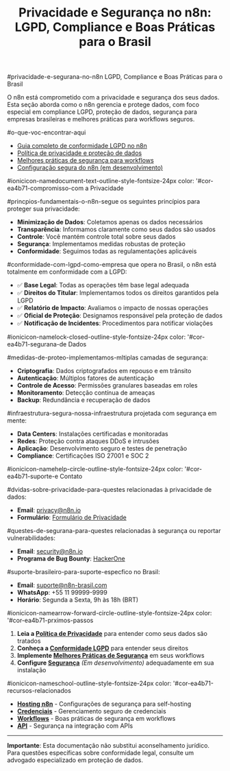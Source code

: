 ﻿---
sidebar_position: 1
title: "Privacidade e Segurança no n8n: LGPD, Compliance e Boas Práticas para o Brasil"
description: Aprenda sobre privacidade, segurança de dados, compliance LGPD e melhores práticas para proteger workflows e dados no n8n, com foco no mercado brasileiro.
keywords: [n8n, privacidade, segurança, lgpd, compliance, proteção de dados, segurança de dados n8n, boas práticas de privacidade, workflows seguros, compliance LGPD, segurança workflows n8n]
---

#privacidade-e-segurana-no-n8n LGPD, Compliance e Boas Práticas para o Brasil

O n8n está comprometido com a privacidade e segurança dos seus dados. Esta seção aborda como o n8n gerencia e protege dados, com foco especial em compliance LGPD, proteção de dados, segurança para empresas brasileiras e melhores práticas para workflows seguros.

#o-que-voc-encontrar-aqui

- [Guia completo de conformidade LGPD no n8n](./lgpd-compliance)
- [Política de privacidade e proteção de dados](./privacy)
- [Melhores práticas de segurança para workflows](./security-best-practices)
- [Configuração segura do n8n (em desenvolvimento)](./security-configuration)

#ionicicon-namedocument-text-outline-style-fontsize-24px color: '#cor-ea4b71-compromisso-com a Privacidade

#princpios-fundamentais-o-n8n-segue os seguintes princípios para proteger sua privacidade:

- **Minimização de Dados**: Coletamos apenas os dados necessários
- **Transparência**: Informamos claramente como seus dados são usados
- **Controle**: Você mantém controle total sobre seus dados
- **Segurança**: Implementamos medidas robustas de proteção
- **Conformidade**: Seguimos todas as regulamentações aplicáveis

#conformidade-com-lgpd-como-empresa que opera no Brasil, o n8n está totalmente em conformidade com a LGPD:

- ✅ **Base Legal**: Todas as operações têm base legal adequada
- ✅ **Direitos do Titular**: Implementamos todos os direitos garantidos pela LGPD
- ✅ **Relatório de Impacto**: Avaliamos o impacto de nossas operações
- ✅ **Oficial de Proteção**: Designamos responsável pela proteção de dados
- ✅ **Notificação de Incidentes**: Procedimentos para notificar violações

#ionicicon-namelock-closed-outline-style-fontsize-24px color: '#cor-ea4b71-segurana-de Dados

#medidas-de-proteo-implementamos-mltiplas camadas de segurança:

- **Criptografia**: Dados criptografados em repouso e em trânsito
- **Autenticação**: Múltiplos fatores de autenticação
- **Controle de Acesso**: Permissões granulares baseadas em roles
- **Monitoramento**: Detecção contínua de ameaças
- **Backup**: Redundância e recuperação de dados

#infraestrutura-segura-nossa-infraestrutura projetada com segurança em mente:

- **Data Centers**: Instalações certificadas e monitoradas
- **Redes**: Proteção contra ataques DDoS e intrusões
- **Aplicação**: Desenvolvimento seguro e testes de penetração
- **Compliance**: Certificações ISO 27001 e SOC 2

#ionicicon-namehelp-circle-outline-style-fontsize-24px color: '#cor-ea4b71-suporte-e Contato

#dvidas-sobre-privacidade-para-questes relacionadas à privacidade de dados:
- **Email**: privacy@n8n.io
- **Formulário**: [Formulário de Privacidade](https://n8n.io/privacy-contact)

#questes-de-segurana-para-questes relacionadas à segurança ou reportar vulnerabilidades:
- **Email**: security@n8n.io
- **Programa de Bug Bounty**: [HackerOne](https://hackerone.com/n8n)

#suporte-brasileiro-para-suporte-especfico no Brasil:
- **Email**: suporte@n8n-brasil.com
- **WhatsApp**: +55 11 99999-9999
- **Horário**: Segunda a Sexta, 9h às 18h (BRT)

#ionicicon-namearrow-forward-circle-outline-style-fontsize-24px color: '#cor-ea4b71-prximos-passos

1. **Leia a [Política de Privacidade](./privacy)** para entender como seus dados são tratados
2. **Conheça a [Conformidade LGPD](./lgpd-compliance)** para entender seus direitos
3. **Implemente [Melhores Práticas de Segurança](./security-best-practices)** em seus workflows
4. **Configure [Segurança](./security-configuration)** *(Em desenvolvimento)* adequadamente em sua instalação

#ionicicon-nameschool-outline-style-fontsize-24px color: '#cor-ea4b71-recursos-relacionados

- **[Hosting n8n](../hosting-n8n/seguranca/)** - Configurações de segurança para self-hosting
- **[Credenciais](../usando-n8n/credenciais)** - Gerenciamento seguro de credenciais
- **[Workflows](../usando-n8n/workflows)** - Boas práticas de segurança em workflows
- **[API](../api/)** - Segurança na integração com APIs

---

**Importante**: Esta documentação não substitui aconselhamento jurídico. Para questões específicas sobre conformidade legal, consulte um advogado especializado em proteção de dados. 
